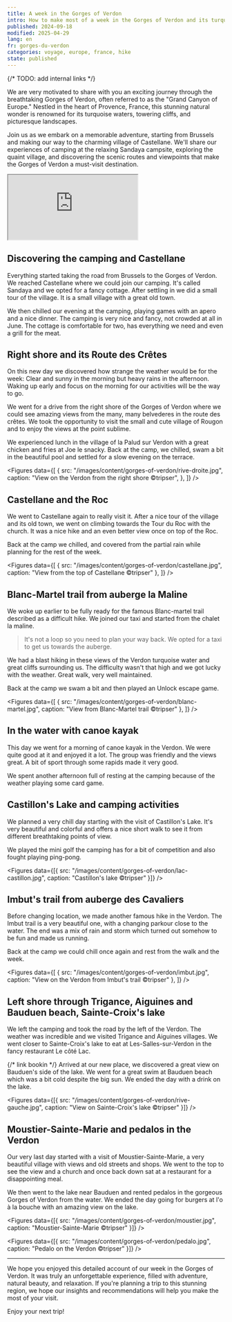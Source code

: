 ```yaml
---
title: A week in the Gorges of Verdon
intro: How to make most of a week in the Gorges of Verdon and its turquoise waters
published: 2024-09-18
modified: 2025-04-29
lang: en
fr: gorges-du-verdon
categories: voyage, europe, france, hike
state: published
---
```



{/* TODO: add internal links */}

We are very motivated to share with you an exciting journey through the breathtaking Gorges of Verdon, often referred to as the "Grand Canyon of Europe." Nestled in the heart of Provence, France, this stunning natural wonder is renowned for its turquoise waters, towering cliffs, and picturesque landscapes.

Join us as we embark on a memorable adventure, starting from Brussels and making our way to the charming village of Castellane. We'll share our experiences of camping at the relaxing Sandaya campsite, exploring the quaint village, and discovering the scenic routes and viewpoints that make the Gorges of Verdon a must-visit destination.

<div className="iframe">
  <iframe src="https://www.google.com/maps/d/u/4/embed?mid=1-rhH-ospyPPFjCqtExCZVjnDIuC3g2k&ehbc=2E312F&noprof=1"></iframe>
</div>

## Discovering the camping and Castellane

Everything started taking the road from Brussels to the Gorges of Verdon. We reached Castellane where we could join our camping. It's called Sandaya and we opted for a <MdxLink href="https://www.sandaya.fr/nos-campings/domaine-du-verdon/nos-locations/10">fancy cottage</MdxLink>. After settling in we did a small tour of the village. It is a small village with a great old town.

We then chilled our evening at the camping, playing games with an apero and a nice dinner. The camping is very nice and fancy, not crowded at all in June. The cottage is comfortable for two, has everything we need and even a grill for the meat.

## Right shore and its Route des Crêtes

On this new day we discovered how strange the weather would be for the week: Clear and sunny in the morning but heavy rains in the afternoon. Waking up early and focus on the morning for our activities will be the way to go.

We went for a drive from the right shore of the Gorges of Verdon where we could see amazing views from the many, many belvederes in the route des crêtes. We took the opportunity to visit the small and <MdxLink href="https://maps.app.goo.gl/rtnTH9gg2XDmXXdw6">cute village of Rougon</MdxLink> and to enjoy the views at the point sublime.

We experienced lunch in the village of la Palud sur Verdon with a great chicken and fries at <MdxLink href="https://maps.app.goo.gl/NEENt7LQ9zGeT4dq7">Joe le snacky</MdxLink>. Back at the camp, we chilled, swam a bit in the beautiful pool and settled for a slow evening on the terrace.

<Figures
  data={[
    {
      src: "/images/content/gorges-of-verdon/rive-droite.jpg",
      caption: "View on the Verdon from the right shore ©tripser",
    },
  ]}
/>

## Castellane and the Roc

We went to Castellane again to really visit it. After a nice tour of the village and its old town, we went on climbing towards the Tour du Roc with the church. It was a nice hike and an even better view once on top of the Roc.

Back at the camp we chilled, and covered from the partial rain while planning for the rest of the week.

<Figures
  data={[
    { src: "/images/content/gorges-of-verdon/castellane.jpg", caption: "View from the top of Castellane ©tripser" },
  ]}
/>

## Blanc-Martel trail from auberge la Maline

We woke up earlier to be fully ready for the <MdxLink href="https://www.alltrails.com/fr/randonnee/france/alpes-de-haute-provence/sentier-blanc-martel-gorge-du-verdon">famous Blanc-martel trail</MdxLink> described as a difficult hike. We joined our taxi and started from the chalet la maline.

> It's not a loop so you need to plan your way back. We opted for a taxi to get us towards the auberge.

We had a blast hiking in these views of the Verdon turquoise water and great cliffs surrounding us. The difficulty wasn't that high and we got lucky with the weather. Great walk, very well maintained.

Back at the camp we swam a bit and then played an Unlock escape game.

<Figures
  data={[
    { src: "/images/content/gorges-of-verdon/blanc-martel.jpg", caption: "View from Blanc-Martel trail ©tripser" },
  ]}
/>

## In the water with canoe kayak

This day we went for a morning of <MdxLink href="https://www.raftsession.com/canoe-verdon-gorges-castellane/demi-journee/">canoe kayak in the Verdon</MdxLink>. We were quite good at it and enjoyed it a lot. The group was friendly and the views great. A bit of sport through some rapids made it very good.

We spent another afternoon full of resting at the camping because of the weather playing some card game.

## Castillon's Lake and camping activities

We planned a very chill day starting with the visit of <MdxLink href="https://maps.app.goo.gl/SQX4oDrhEMYgumy5A">Castillon's Lake</MdxLink>. It's very beautiful and colorful and offers a nice short walk to see it from different breathtaking points of view.

We played the mini golf the camping has for a bit of competition and also fought playing ping-pong.

<Figures data={[{ src: "/images/content/gorges-of-verdon/lac-castillon.jpg", caption: "Castillon's lake ©tripser" }]} />

## Imbut's trail from auberge des Cavaliers

Before changing location, we made another famous hike in the Verdon. <MdxLink href="https://www.alltrails.com/fr/randonnee/france/alpes-de-haute-provence/sentier-de-l-imbut">The Imbut trail</MdxLink> is a very beautiful one, with a changing parkour close to the water. The end was a mix of rain and storm which turned out somehow to be fun and made us running.

Back at the camp we could chill once again and rest from the walk and the week.

<Figures
  data={[
    { src: "/images/content/gorges-of-verdon/imbut.jpg", caption: "View on the Verdon from Imbut's trail ©tripser" },
  ]}
/>

## Left shore through Trigance, Aiguines and Bauduen beach, Sainte-Croix's lake

We left the camping and took the road by the left of the Verdon. The weather was incredible and we visited Trigance and Aiguines villages. We went closer to Sainte-Croix's lake to eat at Les-Salles-sur-Verdon in the fancy restaurant <MdxLink href="https://maps.app.goo.gl/yotzPaqtaf5MS4CNA">Le côté Lac</MdxLink>.

{/* link bookin */}
Arrived at our new place, we discovered a great view on Bauduen's side of the lake. We went for a great swim at Bauduen beach which was a bit cold despite the big sun. We ended the day with a drink on the lake.

<Figures
  data={[{ src: "/images/content/gorges-of-verdon/rive-gauche.jpg", caption: "View on Sainte-Croix's lake ©tripser" }]}
/>

## Moustier-Sainte-Marie and pedalos in the Verdon

Our very last day started with a visit of <MdxLink href="https://maps.app.goo.gl/siCtYiu4sTiDK8ZeA">Moustier-Sainte-Marie</MdxLink>, a very beautiful village with views and old streets and shops. We went to the top to see the view and a church and once back down sat at a restaurant for a disappointing meal.

We then went to the lake near Bauduen and rented pedalos in the gorgeous Gorges of Verdon from the water. We ended the day going for burgers at <MdxLink href="https://maps.app.goo.gl/yPr6dXbTPfEfBwfv5">l'o à la bouche</MdxLink> with an amazing view on the lake.

<Figures data={[{ src: "/images/content/gorges-of-verdon/moustier.jpg", caption: "Moustier-Sainte-Marie ©tripser" }]} />

<Figures data={[{ src: "/images/content/gorges-of-verdon/pedalo.jpg", caption: "Pedalo on the Verdon ©tripser" }]} />

---

We hope you enjoyed this detailed account of our week in the Gorges of Verdon. It was truly an unforgettable experience, filled with adventure, natural beauty, and relaxation. If you're planning a trip to this stunning region, we hope our insights and recommendations will help you make the most of your visit.

Enjoy your next trip!

